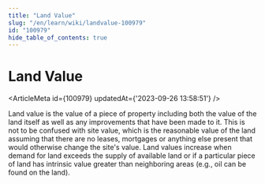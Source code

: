```yaml
---
title: "Land Value"
slug: "/en/learn/wiki/landvalue-100979"
id: "100979"
hide_table_of_contents: true
---
```



# Land Value

<ArticleMeta id={100979} updatedAt={'2023-09-26 13:58:51'} />
<div className='border-solid border-b border-t-0 my-4 border-[var(--ifm-color-gray-300)]' />

Land value is the value of a piece of property including both the value of the land itself as well as any improvements that have been made to it. This is not to be confused with site value, which is the reasonable value of the land assuming that there are no leases, mortgages or anything else present that would otherwise change the site's value. Land values increase when demand for land exceeds the supply of available land or if a particular piece of land has intrinsic value greater than neighboring areas (e.g., oil can be found on the land).
